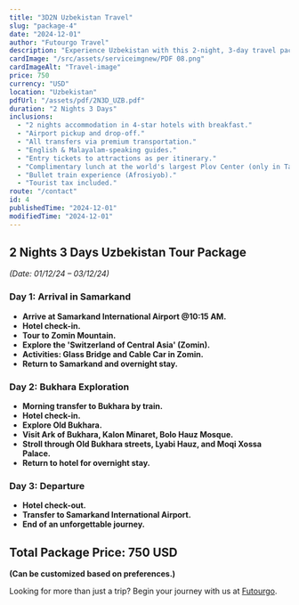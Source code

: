```yaml
---
title: "3D2N Uzbekistan Travel"
slug: "package-4"
date: "2024-12-01"
author: "Futourgo Travel"
description: "Experience Uzbekistan with this 2-night, 3-day travel package. Discover breathtaking landscapes, historic sites, and cultural treasures."
cardImage: "/src/assets/serviceimgnew/PDF 08.png"
cardImageAlt: "Travel-image"
price: 750
currency: "USD"
location: "Uzbekistan"
pdfUrl: "/assets/pdf/2N3D_UZB.pdf"
duration: "2 Nights 3 Days"
inclusions:
  - "2 nights accommodation in 4-star hotels with breakfast."
  - "Airport pickup and drop-off."
  - "All transfers via premium transportation."
  - "English & Malayalam-speaking guides."
  - "Entry tickets to attractions as per itinerary."
  - "Complimentary lunch at the world's largest Plov Center (only in Tashkent)."
  - "Bullet train experience (Afrosiyob)."
  - "Tourist tax included."
route: "/contact"
id: 4
publishedTime: "2024-12-01"
modifiedTime: "2024-12-01"
---
```


## 2 Nights 3 Days Uzbekistan Tour Package  
*(Date: 01/12/24 – 03/12/24)*  

### Day 1: Arrival in Samarkand  
- **Arrive at Samarkand International Airport @10:15 AM.**  
- **Hotel check-in.**  
- **Tour to Zomin Mountain.**  
- **Explore the 'Switzerland of Central Asia' (Zomin).**  
- **Activities: Glass Bridge and Cable Car in Zomin.**  
- **Return to Samarkand and overnight stay.**  

### Day 2: Bukhara Exploration  
- **Morning transfer to Bukhara by train.**  
- **Hotel check-in.**  
- **Explore Old Bukhara.**  
- **Visit Ark of Bukhara, Kalon Minaret, Bolo Hauz Mosque.**  
- **Stroll through Old Bukhara streets, Lyabi Hauz, and Moqi Xossa Palace.**  
- **Return to hotel for overnight stay.**  

### Day 3: Departure  
- **Hotel check-out.**  
- **Transfer to Samarkand International Airport.**  
- **End of an unforgettable journey.**  

## Total Package Price: 750 USD  
**(Can be customized based on preferences.)**  

Looking for more than just a trip? Begin your journey with us at [Futourgo](https://www.futourgo.com).